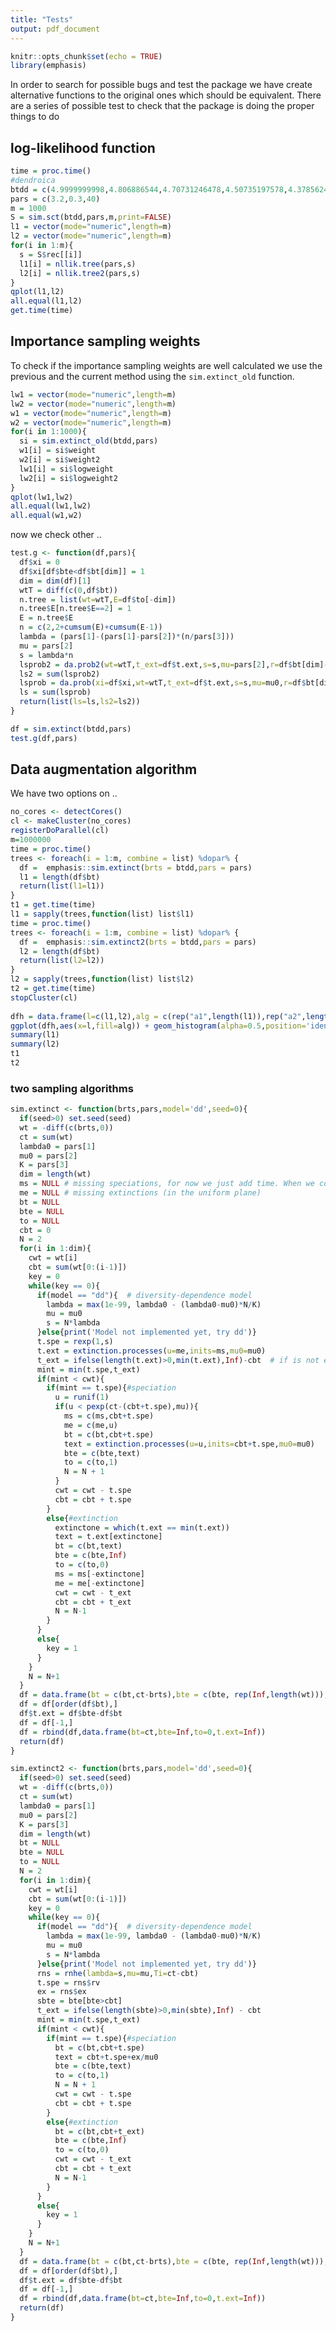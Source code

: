 ```yaml
---
title: "Tests"
output: pdf_document
---
```


```r
knitr::opts_chunk$set(echo = TRUE)
library(emphasis)
```

In order to search for possible bugs and test the package we have create alternative functions to the original ones which should be equivalent. There are a series of possible test to check that the package is doing the proper things to do 


## log-likelihood function 

```r
time = proc.time()
#dendroica
btdd = c(4.9999999998,4.806886544,4.70731246478,4.50735197578,4.37856240588,4.29594855558,4.19207515688,4.18261061218,4.11238451758,4.09640902445,3.81723693538,3.71143733895,3.48845298905,3.25729503338,3.11613886835,2.64829864145,2.63531839038,2.37990087748,1.82721570435,0.83704715535,0.64242044758,0.56121103655,0.356333544350001,0.346462849050001)
pars = c(3.2,0.3,40)
m = 1000
S = sim.sct(btdd,pars,m,print=FALSE)
l1 = vector(mode="numeric",length=m)
l2 = vector(mode="numeric",length=m)
for(i in 1:m){
  s = S$rec[[i]]
  l1[i] = nllik.tree(pars,s)
  l2[i] = nllik.tree2(pars,s)
}
qplot(l1,l2)
all.equal(l1,l2)
get.time(time)
```

## Importance sampling weights

To check if the importance sampling weights are well calculated we use the previous and the current method using the ```sim.extinct_old``` function. 


```r
lw1 = vector(mode="numeric",length=m)
lw2 = vector(mode="numeric",length=m)
w1 = vector(mode="numeric",length=m)
w2 = vector(mode="numeric",length=m)
for(i in 1:1000){
  si = sim.extinct_old(btdd,pars)
  w1[i] = si$weight
  w2[i] = si$weight2
  lw1[i] = si$logweight
  lw2[i] = si$logweight2
}
qplot(lw1,lw2)
all.equal(lw1,lw2)
all.equal(w1,w2)
```

now we check other .. 

```r
test.g <- function(df,pars){
  df$xi = 0
  df$xi[df$bte<df$bt[dim]] = 1
  dim = dim(df)[1]
  wtT = diff(c(0,df$bt))
  n.tree = list(wt=wtT,E=df$to[-dim])
  n.tree$E[n.tree$E==2] = 1
  E = n.tree$E
  n = c(2,2+cumsum(E)+cumsum(E-1))
  lambda = (pars[1]-(pars[1]-pars[2])*(n/pars[3]))
  mu = pars[2]
  s = lambda*n
  lsprob2 = da.prob2(wt=wtT,t_ext=df$t.ext,s=s,mu=pars[2],r=df$bt[dim]-c(0,df$bt[-dim]),n=n)
  ls2 = sum(lsprob2)
  lsprob = da.prob(xi=df$xi,wt=wtT,t_ext=df$t.ext,s=s,mu=mu0,r=df$bt[dim]-c(0,df$bt[-dim]),n=n)
  ls = sum(lsprob)
  return(list(ls=ls,ls2=ls2))
}

df = sim.extinct(btdd,pars)
test.g(df,pars)

```

## Data augmentation algorithm 


We have two options on .. 

```r
no_cores <- detectCores()
cl <- makeCluster(no_cores)
registerDoParallel(cl)
m=1000000
time = proc.time()
trees <- foreach(i = 1:m, combine = list) %dopar% {
  df =  emphasis::sim.extinct(brts = btdd,pars = pars)
  l1 = length(df$bt)
  return(list(l1=l1))
}
t1 = get.time(time)
l1 = sapply(trees,function(list) list$l1)
time = proc.time()
trees <- foreach(i = 1:m, combine = list) %dopar% {
  df =  emphasis::sim.extinct2(brts = btdd,pars = pars)
  l2 = length(df$bt)
  return(list(l2=l2))
}
l2 = sapply(trees,function(list) list$l2)
t2 = get.time(time)
stopCluster(cl)
  
dfh = data.frame(l=c(l1,l2),alg = c(rep("a1",length(l1)),rep("a2",length(l2))))
ggplot(dfh,aes(x=l,fill=alg)) + geom_histogram(alpha=0.5,position='identity',binwidth = 1)
summary(l1)
summary(l2)
t1
t2
```


### two sampling algorithms 

```r
sim.extinct <- function(brts,pars,model='dd',seed=0){
  if(seed>0) set.seed(seed)
  wt = -diff(c(brts,0))
  ct = sum(wt)
  lambda0 = pars[1]
  mu0 = pars[2]
  K = pars[3]
  dim = length(wt)
  ms = NULL # missing speciations, for now we just add time. When we consider topology we do it with species as well
  me = NULL # missing extinctions (in the uniform plane)
  bt = NULL
  bte = NULL
  to = NULL
  cbt = 0
  N = 2
  for(i in 1:dim){
    cwt = wt[i]
    cbt = sum(wt[0:(i-1)])
    key = 0
    while(key == 0){
      if(model == "dd"){  # diversity-dependence model
        lambda = max(1e-99, lambda0 - (lambda0-mu0)*N/K)
        mu = mu0
        s = N*lambda
      }else{print('Model not implemented yet, try dd')}
      t.spe = rexp(1,s)
      t.ext = extinction.processes(u=me,inits=ms,mu0=mu0)
      t_ext = ifelse(length(t.ext)>0,min(t.ext),Inf)-cbt  # if is not empty gives the waiting time for next extinction
      mint = min(t.spe,t_ext)
      if(mint < cwt){
        if(mint == t.spe){#speciation
          u = runif(1)
          if(u < pexp(ct-(cbt+t.spe),mu)){
            ms = c(ms,cbt+t.spe)
            me = c(me,u)
            bt = c(bt,cbt+t.spe)
            text = extinction.processes(u=u,inits=cbt+t.spe,mu0=mu0)
            bte = c(bte,text)
            to = c(to,1)
            N = N + 1
          }
          cwt = cwt - t.spe
          cbt = cbt + t.spe
        }
        else{#extinction
          extinctone = which(t.ext == min(t.ext))
          text = t.ext[extinctone]
          bt = c(bt,text)
          bte = c(bte,Inf)
          to = c(to,0)
          ms = ms[-extinctone]
          me = me[-extinctone]
          cwt = cwt - t_ext
          cbt = cbt + t_ext
          N = N-1
        }
      }
      else{
        key = 1
      }
    }
    N = N+1
  }
  df = data.frame(bt = c(bt,ct-brts),bte = c(bte, rep(Inf,length(wt))),to = c(to,rep(2,length(wt))))
  df = df[order(df$bt),]
  df$t.ext = df$bte-df$bt
  df = df[-1,]
  df = rbind(df,data.frame(bt=ct,bte=Inf,to=0,t.ext=Inf))
  return(df)
}

sim.extinct2 <- function(brts,pars,model='dd',seed=0){
  if(seed>0) set.seed(seed)
  wt = -diff(c(brts,0))
  ct = sum(wt)
  lambda0 = pars[1]
  mu0 = pars[2]
  K = pars[3]
  dim = length(wt)
  bt = NULL
  bte = NULL
  to = NULL
  N = 2
  for(i in 1:dim){
    cwt = wt[i]
    cbt = sum(wt[0:(i-1)])
    key = 0
    while(key == 0){
      if(model == "dd"){  # diversity-dependence model
        lambda = max(1e-99, lambda0 - (lambda0-mu0)*N/K)
        mu = mu0
        s = N*lambda
      }else{print('Model not implemented yet, try dd')}
      rns = rnhe(lambda=s,mu=mu,Ti=ct-cbt)
      t.spe = rns$rv
      ex = rns$ex
      sbte = bte[bte>cbt]
      t_ext = ifelse(length(sbte)>0,min(sbte),Inf) - cbt
      mint = min(t.spe,t_ext)
      if(mint < cwt){
        if(mint == t.spe){#speciation
          bt = c(bt,cbt+t.spe)
          text = cbt+t.spe+ex/mu0
          bte = c(bte,text)
          to = c(to,1)
          N = N + 1
          cwt = cwt - t.spe
          cbt = cbt + t.spe
        }
        else{#extinction
          bt = c(bt,cbt+t_ext)
          bte = c(bte,Inf)
          to = c(to,0)
          cwt = cwt - t_ext
          cbt = cbt + t_ext
          N = N-1
        }
      }
      else{
        key = 1
      }
    }
    N = N+1
  }
  df = data.frame(bt = c(bt,ct-brts),bte = c(bte, rep(Inf,length(wt))),to = c(to,rep(2,length(wt))))
  df = df[order(df$bt),]
  df$t.ext = df$bte-df$bt
  df = df[-1,]
  df = rbind(df,data.frame(bt=ct,bte=Inf,to=0,t.ext=Inf))
  return(df)
}
 ```
 
 
 
